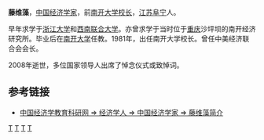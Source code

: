 '''藤维藻'''{{BD|1917年||2008年|}}，[[中国|中国]][[经济学家|经济学家]]，前[[南开大学|南开大学]][[校长|校长]]，[[江苏|江苏]][[阜宁|阜宁]]人。

早年求学于[[浙江大学|浙江大学]]和[[西南联合大学|西南联合大学]]。亦曾求学于当时位于[[重庆|重庆]]沙坪坝的南开经济研究所。毕业后在[[南开大学|南开大学]]任教。1981年，出任南开大学校长。曾任中美经济联合会会长。

2008年逝世，多位国家领导人出席了悼念仪式或致悼词。

==参考链接==
* [http://www.cenet.org.cn/article.asp?articleid=27614 中国经济学教育科研网 => 经济学人 => 中国经济学家 => 藤维藻简介]{{dead link|date=2018年4月 |bot=InternetArchiveBot |fix-attempted=yes }}

[[category:1917年出生|T]]
[[category:2008年逝世|T]]
[[category:阜寧人|T]]
[[category:中国经济学家|T]]